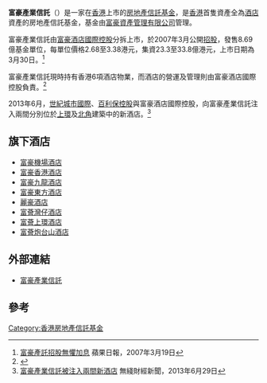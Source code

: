 '''富豪產業信託'''（{{sehk|1881}}）是一家在[[香港|香港]]上市的[[房地產信託基金|房地產信託基金]]，是[[香港|香港]]首隻資產全為[[酒店|酒店]]資產的房地產信託基金，基金由[[富豪資產管理有限公司|富豪資產管理有限公司]]管理。

富豪產業信託由[[富豪酒店國際控股|富豪酒店國際控股]]分拆上市，於2007年3月公開[[招股|招股]]，發售8.69億基金單位，每單位價格2.68至3.38港元，集資23.3至33.8億港元，上市日期為3月30日。<ref>[http://hk.apple.nextmedia.com/template/apple/art_main.php?iss_id=20070319&sec_id=15307&art_id=6914085 富豪產託招股無懼加息] 蘋果日報，2007年3月19日</ref>

富豪產業信託現時持有香港6項酒店物業，而酒店的營運及管理則由富豪酒店國際控股負責。<ref>{{Cite web |url=http://info.regalhotel.com/regal/press/2007/c_78_PressRelease070827.pdf |title=富豪酒店2007年中期業績新聞稿 |access-date=2010-06-16 |archive-date=2016-06-07 |archive-url=https://web.archive.org/web/20160607102942/http://info.regalhotel.com/regal/press/2007/c_78_PressRelease070827.pdf |dead-url=no }}</ref>

2013年6月，[[世紀城市國際|世紀城市國際]]、[[百利保控股|百利保控股]]與富豪酒店國際控股，向富豪產業信託注入兩間分別位於[[上環|上環]]及[[北角|北角]]建築中的新酒店。<ref>[http://news.tvb.com/finance/51cdc3236db28ca85a000006 富豪產業信託被注入兩間新酒店] {{Wayback|url=http://news.tvb.com/finance/51cdc3236db28ca85a000006 |date=20190528093332 }} 無綫財經新聞，2013年6月29日</ref>

==旗下酒店==
*[[富豪機場酒店|富豪機場酒店]]
*[[富豪香港酒店|富豪香港酒店]]
*[[富豪九龍酒店|富豪九龍酒店]]
*[[富豪東方酒店|富豪東方酒店]]
*[[麗豪酒店|麗豪酒店]]
*[[富薈灣仔酒店|富薈灣仔酒店]]
*[[富薈上環酒店|富薈上環酒店]]
*[[富薈炮台山酒店|富薈炮台山酒店]]

==外部連結==
*[http://www.regalreit.com/index_hk.html 富豪產業信託] {{Wayback|url=http://www.regalreit.com/index_hk.html |date=20200602103425 }}

==參考==
{{reflist}}

[[Category:香港房地產信託基金|Category:香港房地產信託基金]]